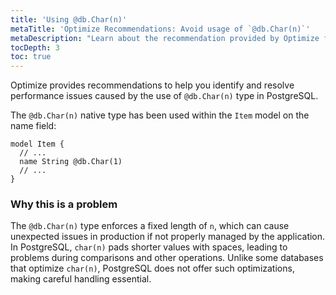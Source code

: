 ```yaml
---
title: 'Using @db.Char(n)'
metaTitle: 'Optimize Recommendations: Avoid usage of `@db.Char(n)`'
metaDescription: "Learn about the recommendation provided by Optimize for using `@db.Char(n)` native type."
tocDepth: 3
toc: true
---
```


Optimize provides recommendations to help you identify and resolve performance issues caused by the use of `@db.Char(n)` type in PostgreSQL.

The `@db.Char(n)` native type has been used within the `Item` model on the name field:

```prisma
model Item {
  // ...
  name String @db.Char(1)
  // ...
}
```

### Why this is a problem

The `@db.Char(n)` type enforces a fixed length of `n`, which can cause unexpected issues in production if not properly managed by the application. In PostgreSQL, `char(n)` pads shorter values with spaces, leading to problems during comparisons and other operations. Unlike some databases that optimize `char(n)`, PostgreSQL does not offer such optimizations, making careful handling essential.
